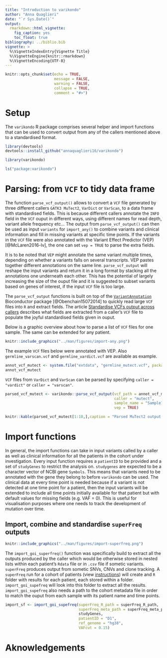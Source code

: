 ```yaml
---
title: "Introduction to varikondo"
author: "Anna Quaglieri"
date: "`r Sys.Date()`"
output:
  rmarkdown::html_vignette:
    fig_caption: yes
    toc_float: true
bibliography: ../biblio.bib
vignette: >
  %\VignetteIndexEntry{Vignette Title}
  %\VignetteEngine{knitr::rmarkdown}
  %\VignetteEncoding{UTF-8}
---
```


```r
knitr::opts_chunk$set(echo = TRUE,
                      message = FALSE,
                      warning = FALSE,
                      collapse = TRUE,
                      comment = "#>")
```


# Setup 

The `varikondo` R package comprises several helper and import functions that can be used to convert output from any of the callers mentioned above to a standardised format.

```r
library(devtools)
devtools::install_github("annaquaglieri16/varikondo")
```


```r
library(varikondo)
```

```r
ls("package:varikondo")
```

# Parsing: from `VCF` to tidy data frame

The function `parse_vcf_output()` allows to convert a `VCF` file generated by three different callers `GATK3 MuTect2`, `VarDict` or `VarScan`, to a data frame with standardised fields. This is because different callers annotate the `INFO` field in the `VCF` ouput in different ways, using different names for read depth, variant allele frequency etc... The output from `parse_vcf_output()` can then be used as input `variants` for `import_any()` to combine variants and clinical information and fill in missing variants at specific time points. If the variants in the `VCF` file were also annotated with the Variant Effect Predictor (VEP) [@McLaren2016-lv], the one can set `vep = TRUE` to parse the extra fields. 

It is to be noted that `VEP` might annotate the same variant multiple times, depending on whether a variants falls on several transcripts. VEP pastes together different annotations on the same line. `parse_vcf_output` will reshape the input variants and return it in a long format by stacking all the annotations one underneath each other. This has the potential of largely increasing the size of the ouput file and it is suggested to subset variants based on genes of interest, if the input `VCF` file is too large.   

The `parse_vcf_output` functions is built on top of the [`VariantAnnotation`](https://bioconductor.org/packages/release/bioc/html/VariantAnnotation.html) Bioconductor package [@Obenchain15072014] to quickly read large `VCF` files into `R` and extract fields. The article [Standardise VCFs output across callers](file:///Volumes/AML_RNA/quaglieri.a/R_packages/varikondo/docs/articles/standardise-variant-fields.html) describes what fields are extracted from a caller's `VCF` file to populate the joyful standardised fields given in ouput.


Below is a graphic overview about how to parse a list of `VCF` files for one sample. The same can be extended for any patient. 

```r
knitr::include_graphics("../man/figures/import-any.png")
```


The example `VCF` files below were annotated with VEP. Also `germline_varscan.vcf` and `germline_vardict.vcf` are available as example. 

```r
annot_vcf_mutect <- system.file("extdata", "germline_mutect.vcf", package = "varikondo")
annot_vcf_mutect
```

`VCF` files from `VarDict` and `VarScan` can be parsed by specifying `caller = "vardict"` or `caller = "varscan"`.

```r
parsed_vcf_mutect <- varikondo::parse_vcf_output(vcf_path = annot_vcf_mutect, 
                                                 caller = "mutect",
                                                 sample_name = "Sample1",
                                                 vep = TRUE)
```

```r
knitr::kable(parsed_vcf_mutect[1:10,],caption = "Parsed MuTect2 output, from VCF to data frame.")
```


# Import functions

In general, the import functions can take in input variants called by a caller as well as clinical information for all the patients in the cohort under investigation. Every input function requires a `patientID` to be provided and a set of `studyGenes` to restrict the analysis on. `studygenes` are expected to be a character vector of NCBI gene `Symbols`. This means that variants need to be annotated with the gene they belong to before `varikondo` can be used. The clinical data at every time point is needed because if a variant is not detected at one time point for a patient, then the input variants will be extended to include all time points initially available for that patient but with default values for missing fields (e.g. VAF = 0). This is useful for visualisation purposes where one needs to track the development of mutation over time.


## Import, combine and standardise `superFreq` outputs


```r
knitr::include_graphics("../man/figures/import-superfreq.png")
```

The `import_goi_superfreq()` function was specifically build to extract all the outputs produced by the caller which would be otherwise stored in nested lists within each patient's `Rdata` file or in `.csv` file if sometic variants. `superFreq` produces output from sometic SNVs, CNVs and clone tracking. A `superFreq` run for a cohort of patients (view [instructions](https://github.com/ChristofferFlensburg/superFreq)) will create and `R` folder with results for each patient, each stored within a folder. `import_goi_supefreq` will look into this folder to extract all the results. `import_goi_supefreq` also needs a path to the cohort metadata file in order to match the ouput from each sample with its patient name and time points.  

```r
import_sf <- import_goi_supefreq(superFreq_R_path = superFreq_R_path,
                                 superFreq_meta_path = superFreq_meta_path,
                                 studyGenes,
                                 patientID = "D1",
                                 ref_genome = "hg38",
                                 VAFcut = 0.15)
```

# Aknowledgements

